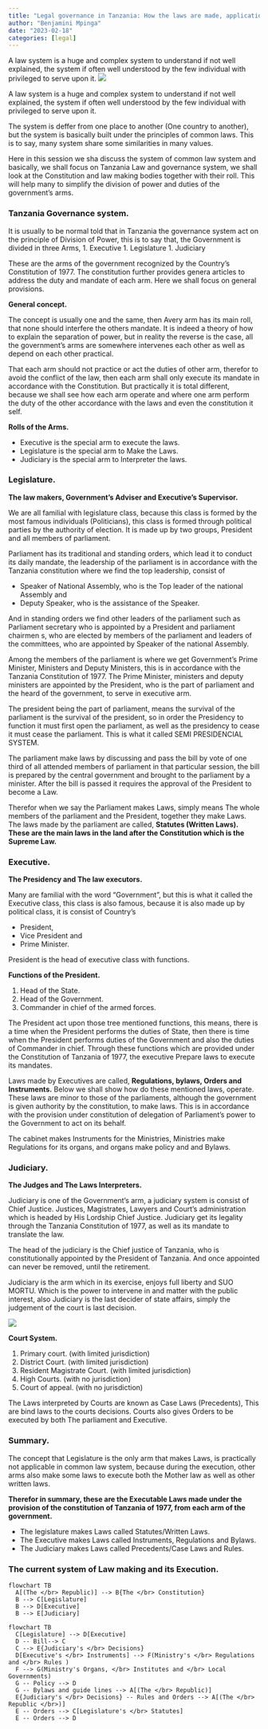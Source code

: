 ```yaml
---
title: "Legal governance in Tanzania: How the laws are made, application and Interpretation"
author: "Benjamini Mpinga"
date: "2023-02-18"
categories: [legal]
---
```


A law system is a huge and complex system to understand if not well explained, the system if often well understood by the few individual with privileged to serve upon it.
![](bwz.jpg)

A law system is a huge and complex system to understand if not well explained, the system if often well understood by the few individual with privileged to serve upon it.

The system is deffer from one place to another (One country to another), but the system is basically built under the principles of common laws. This is to say, many system share some similarities in many values.

Here in this session we sha discuss the system of common law system and basically, we shall focus on Tanzania Law and governance system, we shall look at the Constitution and law making bodies together with their roll. This will help many to simplify the division of power and duties of the government's arms.

### Tanzania Governance system.

It is usually to be normal told that in Tanzania the governance system act on the principle of Division of Power, this is to say that, the Government is divided in three Arms, 1. Executive 1. Legislature 1. Judiciary

These are the arms of the government recognized by the Country's Constitution of 1977. The constitution further provides genera articles to address the duty and mandate of each arm. Here we shall focus on general provisions.

**General concept.**

The concept is usually one and the same, then Avery arm has its main roll, that none should interfere the others mandate. It is indeed a theory of how to explain the separation of power, but in reality the reverse is the case, all the government's arms are somewhere intervenes each other as well as depend on each other practical.

That each arm should not practice or act the duties of other arm, therefor to avoid the conflict of the law, then each arm shall only execute its mandate in accordance with the Constitution. But practically it is total different, because we shall see how each arm operate and where one arm perform the duty of the other accordance with the laws and even the constitution it self.

**Rolls of the Arms.**

-   Executive is the special arm to execute the laws.
-   Legislature is the special arm to Make the Laws.
-   Judiciary is the special arm to Interpreter the laws.

### Legislature.

**The law makers, Government's Adviser and Executive's Supervisor.**

We are all familial with legislature class, because this class is formed by the most famous individuals (Politicians), this class is formed through political parties by the authority of election. It is made up by two groups, President and all members of parliament.

Parliament has its traditional and standing orders, which lead it to conduct its daily mandate, the leadership of the parliament is in accordance with the Tanzania constitution where we find the top leadership, consist of 

- Speaker of National Assembly, who is the Top leader of the national Assembly and 
- Deputy Speaker, who is the assistance of the Speaker. 

And in standing orders we find other leaders of the parliament such as Parliament secretary who is appointed by a President and parliament chairmen s, who are elected by members of the parliament and leaders of the committees, who are appointed by Speaker of the national Assembly.

Among the members of the parliament is where we get Government's Prime Minister, Ministers and Deputy Ministers, this is in accordance with the Tanzania Constitution of 1977. The Prime Minister, ministers and deputy ministers are appointed by the President, who is the part of parliament and the heard of the government, to serve in executive arm.

The president being the part of parliament, means the survival of the parliament is the survival of the president, so in order the Presidency to function it must first open the parliament, as well as the presidency to cease it must cease the parliament. This is what it called SEMI PRESIDENCIAL SYSTEM.

The parliament make laws by discussing and pass the bill by vote of one third of all attended members of parliament in that particular session, the bill is prepared by the central government and brought to the parliament by a minister. After the bill is passed it requires the approval of the President to become a Law.

Therefor when we say the Parliament makes Laws, simply means The whole members of the parliament and the President, together they make Laws. The laws made by the parliament are called, **Statutes (Written Laws). These are the main laws in the land after the Constitution which is the Supreme Law.**

### Executive.

**The Presidency and The law executors.**

Many are familial with the word "Government", but this is what it called the Executive class, this class is also famous, because it is also made up by political class, it is consist of Country's 

- President, 
- Vice President and 
- Prime Minister. 

President is the head of executive class with functions.

**Functions of the President.**

1.  Head of the State.
2.  Head of the Government.
3.  Commander in chief of the armed forces.

The President act upon those tree mentioned functions, this means, there is a time when the President performs the duties of State, then there is time when the President performs duties of the Government and also the duties of Commander in chief. Through these functions which are provided under the Constitution of Tanzania of 1977, the executive Prepare laws to execute its mandates.

Laws made by Executives are called, **Regulations, bylaws, Orders and Instruments.** Below we shall show how do these mentioned laws, operate. These laws are minor to those of the parliaments, although the government is given authority by the constitution, to make laws. This is in accordance with the provision under constitution of delegation of Parliament's power to the Government to act on its behalf.

The cabinet makes Instruments for the Ministries, Ministries make Regulations for its organs, and organs make policy and and Bylaws.

### Judiciary.

**The Judges and The Laws Interpreters.**

Judiciary is one of the Government's arm, a judiciary system is consist of Chief Justice. Justices, Magistrates, Lawyers and Court's administration which is headed by His Lordship Chief Justice. Judiciary get its legality through the Tanzania Constitution of 1977, as well as its mandate to translate the law.

The head of the judiciary is the Chief justice of Tanzania, who is constitutionally appointed by the President of Tanzania. And once appointed can never be removed, until the retirement.

Judiciary is the arm which in its exercise, enjoys full liberty and SUO MORTU. Which is the power to intervene in and matter with the public interest, also Judiciary is the last decider of state affairs, simply the judgement of the court is last decision.

![](court.jpg)

**Court System.**

1.  Primary court. (with limited jurisdiction)
2.  District Court. (with limited jurisdiction)
3.  Resident Magistrate Court. (with limited jurisdiction)
4.  High Courts. (with no jurisdiction)
5.  Court of appeal. (with no jurisdiction)

The Laws interpreted by Courts are known as Case Laws (Precedents), This are bind laws to the courts decisions. Courts also gives Orders to be executed by both The parliament and Executive.

### Summary.

The concept that Legislature is the only arm that makes Laws, is practically not applicable in common law system, because during the execution, other arms also make some laws to execute both the Mother law as well as other written laws.

**Therefor in summary, these are the Executable Laws made under the provision of the constitution of Tanzania of 1977, from each arm of the government.**

-   The legislature makes Laws called Statutes/Written Laws.
-   The Executive makes Laws called Instruments, Regulations and Bylaws.
-   The Judiciary makes Laws called Precedents/Case Laws and Rules.

### The current system of Law making and its Execution.

```mermaid
flowchart TB
  A[(The </br> Republic)] --> B{The </br> Constitution}
  B --> C[Legislature]
  B --> D[Executive]
  B --> E[Judiciary]
```


```mermaid
flowchart TB
  C[Legislature] --> D[Executive]
  D -- Bill--> C
  C --> E{Judiciary's </br> Decisions}
  D[Executive's </br> Instruments] --> F(Ministry's </br> Regulations and </br> Rules )
  F --> G(Ministry's Organs, </br> Institutes and </br> Local Governments)
  G -- Policy --> D
  G -- Bylaws and guide lines --> A[(The </br> Republic)]
  E{Judiciary's </br> Decisions} -- Rules and Orders --> A[(The </br> Republic </br>)]
  E -- Orders --> C[Legislature's </br> Statutes]
  E -- Orders --> D
```












